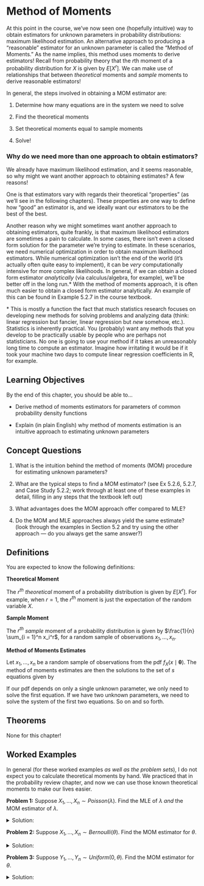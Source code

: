 # Method of Moments

At this point in the course, we've now seen one (hopefully intuitive) way to obtain estimators for unknown parameters in probability distributions: maximum likelihood estimation. An alternative approach to producing a "reasonable" estimator for an unknown parameter is called the "Method of Moments." As the name implies, this method uses moments to derive estimators! Recall from probability theory that the $r$th moment of a probability distribution for $X$ is given by $E[X^r]$. We can make use of relationships that between *theoretical* moments and *sample* moments to derive reasonable estimators!

In general, the steps involved in obtaining a MOM estimator are:

1.  Determine how many equations are in the system we need to solve

2.  Find the theoretical moments

3.  Set theoretical moments equal to sample moments

4.  Solve!

### Why do we need more than one approach to obtain estimators? {.unnumbered .unlisted}

We already have maximum likelihood estimation, and it seems reasonable, so why might we want another approach to obtaining estimates? A few reasons!

One is that estimators vary with regards their theoretical "properties" (as we'll see in the following chapters). These properties are one way to define how "good" an estimator is, and we ideally want our estimators to be the best of the best.

Another reason why we might sometimes want another approach to obtaining estimators, quite frankly, is that maximum likelihood estimators are sometimes a pain to calculate. In some cases, there isn't even a closed form solution for the parameter we're trying to estimate. In these scenarios, we need numerical optimization in order to obtain maximum likelihood estimators. While numerical optimization isn't the end of the world (it's actually often quite easy to implement), it can be *very* computationally intensive for more complex likelihoods. In general, if we can obtain a closed form estimator *analytically* (via calculus/algebra, for example), we'll be better off in the long run.\* With the method of moments approach, it is often much easier to obtain a closed form estimator analytically. An example of this can be found in Example 5.2.7 in the course textbook.

\* This is mostly a function the fact that much statistics research focuses on developing new methods for solving problems and analyzing data (think: linear regression but fancier, linear regression but *new* somehow, etc.). Statistics is inherently practical. You (probably) want any methods that you develop to be practically usable by people who are perhaps not statisticians. No one is going to use your method if it takes an unreasonably long time to compute an estimator. Imagine how irritating it would be if it took your machine two days to compute linear regression coefficients in R, for example.

## Learning Objectives

By the end of this chapter, you should be able to...

-   Derive method of moments estimators for parameters of common probability density functions

-   Explain (in plain English) why method of moments estimation is an intuitive approach to estimating unknown parameters

## Concept Questions

1.  What is the intuition behind the method of moments (MOM) procedure for estimating unknown parameters?

2.  What are the typical steps to find a MOM estimator? (see Ex 5.2.6, 5.2.7, and Case Study 5.2.2; work through at least one of these examples in detail, filling in any steps that the textbook left out)

3.  What advantages does the MOM approach offer compared to MLE?

4.  Do the MOM and MLE approaches always yield the same estimate? (look through the examples in Section 5.2 and try using the other approach --- do you always get the same answer?)

## Definitions

You are expected to know the following definitions:

**Theoretical Moment**

The $r^{th}$ *theoretical* moment of a probability distribution is given by $E[X^r]$. For example, when $r = 1$, the $r^{th}$ moment is just the expectation of the random variable $X$.

**Sample Moment**

The $r^{th}$ *sample* moment of a probability distribution is given by $\frac{1}{n} \sum_{i = 1}^n x_i^r$, for a random sample of observations $x_1, \dots, x_n$.

**Method of Moments Estimates**

Let $x_1, \dots, x_n$ be a random sample of observations from the pdf $f_X(x \mid \boldsymbol{\theta})$. The method of moments estimates are then the solutions to the set of $s$ equations given by

\begin{align*}
  E[X] & = \frac{1}{n} \sum_{i = 1}^n x_i \\
  E[X^2] & = \frac{1}{n} \sum_{i = 1}^n x_i^2 \\
  & \vdots \\
  E[X^s] & = \frac{1}{n} \sum_{i = 1}^n x_i^s
\end{align*}

If our pdf depends on only a single unknown parameter, we only need to solve the first equation. If we have two unknown parameters, we need to solve the system of the first two equations. So on and so forth.

## Theorems

None for this chapter!

## Worked Examples

In general (for these worked examples *as well as the problem sets*), I do not expect you to calculate theoretical moments by hand. We practiced that in the probability review chapter, and now we can use those known theoretical moments to make our lives easier.

**Problem 1:** Suppose $X_1, \dots, X_n \sim Poisson(\lambda)$. Find the MLE of $\lambda$ *and* the MOM estimator of $\lambda$.

<details>

<summary>Solution:</summary>

To obtain the MLE, note that we can write the likelihood as

$$
L(\lambda) = \prod_{i = 1}^n \frac{\lambda^{x_i} e^{-\lambda}}{x_i!}
$$

and the log-likelihood as

$$
\log(L(\lambda)) = \sum_{i = 1}^n \left[ x_i\log(\lambda) - \lambda - \log(x_i!)\right]
$$

where I've used one "log rule" in the above to simplify: $\log(a^b) = b \times log(a)$. Taking the derivative of the log-likelihood and setting it equal to zero, we obtain

\begin{align*}
  \frac{\partial}{\partial \lambda} \log(L(\lambda)) & = \frac{1}{\lambda} \sum_{i = 1}^n x_i - n \\
  0 & \equiv \frac{1}{\lambda} \sum_{i = 1}^n x_i - n \\
  n & = \frac{1}{\lambda} \sum_{i = 1}^n x_i \\
  \lambda & = \frac{1}{n} \sum_{i = 1}^n x_i
\end{align*}

and so the MLE for $\lambda$ is the sample average. To obtain the MOM estimator for $\lambda$, first note that the pdf contains only one parameter. Therefore, we only need to set the first theoretical moment equal to the first sample moment, and solve. Note that the first theoretical moment of a Poisson distribution is $E[X] = \lambda$, and so equating this to the first sample moment, we obtain that the MOM estimator for $\lambda$ is again, just the sample average! Much "easier" to compute than the MLE, in this case.

</details>

**Problem 2:** Suppose $X_1, \dots, X_n \sim Bernoulli(\theta)$. Find the MOM estimator for $\theta$.

<details>

<summary>Solution:</summary>

Note that our pdf contains only one parameter. Then we only need to solve a "system" of one equation. We have

\begin{align*}
  E[X] & = \frac{1}{n} \sum_{i = 1}^n x_i \\
  \theta & = \frac{1}{n} \sum_{i = 1}^n x_i
\end{align*}

and we're done! The system is pretty easy to "solve" when the theoretical moment is exactly the parameter we're interested in.

</details>

**Problem 3:** Suppose $Y_1, \dots, Y_n \sim Uniform(0, \theta)$. Find the MOM estimator for $\theta$.

<details>

<summary>Solution:</summary>

Note that our pdf contains only one parameter. Then we only need to solve a "system" of one equation. We have

\begin{align*}
  E[Y] & = \frac{1}{n} \sum_{i = 1}^n y_i \\
  \frac{\theta}{2} & = \frac{1}{n} \sum_{i = 1}^n y_i \\
  \theta & = 2 \bar{y}
\end{align*}

And so the MOM estimator for $\theta$ is 2 times the sample mean. Note that this is an example where the MOM estimator and MLE are not the same (you derived the MLE on your first problem set)!

</details>
